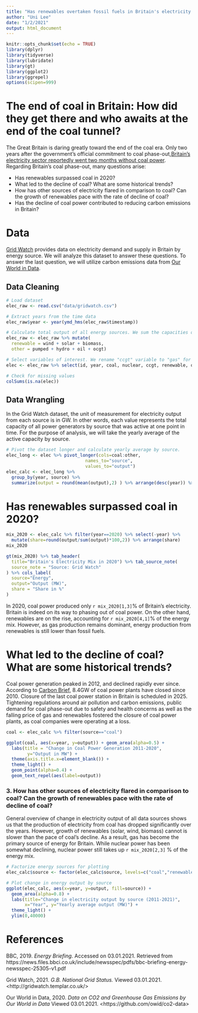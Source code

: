 ```yaml
---
title: "Has renewables overtaken fossil fuels in Britain's electricity in 2020?"
author: "Uni Lee"
date: "1/2/2021"
output: html_document
---
```


```r
knitr::opts_chunk$set(echo = TRUE)
library(dplyr)
library(tidyverse)
library(lubridate)
library(gt)
library(ggplot2)
library(ggrepel)
options(scipen=999)
```

# The end of coal in Britain: How did they get there and who awaits at the end of the coal tunnel?

The Great Britain is daring greatly toward the end of the coal era. Only two years after the government's official commitment to coal phase-out,[Britain's electricity sector reportedly went two months without coal power](https://www.bbc.com/news/science-environment-52973089). Regarding Britain's coal phase-out, many questions arise:

* Has renewables surpassed coal in 2020?
* What led to the decline of coal? What are some historical trends? 
* How has other sources of electricity flared in comparison to coal? Can the growth of renewables pace with the rate of decline of coal? 
* Has the decline of coal power contributed to reducing carbon emissions in Britain?

# Data

[Grid Watch](http://gridwatch.templar.co.uk/) provides data on electricity demand and supply in Britain by energy source. We will analyze this dataset to answer these questions. To answer the last question, we will utilize carbon emissions data from [Our World in Data](https://github.com/owid/co2-data).

## Data Cleaning

```r
# Load dataset
elec_raw <- read.csv("data/gridwatch.csv")

# Extract years from the time data
elec_raw$year <- year(ymd_hms(elec_raw$timestamp))

# Calculate total output of all energy sources. We sum the capacities of pumped, hydro, oil, ocgt sources because they are negligible.
elec_raw <- elec_raw %>% mutate(
  renewable = wind + solar + biomass,
  other = pumped + hydro + oil + ocgt)

# Select variables of interest. We rename "ccgt" variable to "gas" for easy use of terms. We consider wind, solar, biomass as one category (renewable).
elec <- elec_raw %>% select(id, year, coal, nuclear, ccgt, renewable, other) %>% rename(gas=ccgt)

# Check for missing values 
colSums(is.na(elec))

```

## Data Wrangling 

In the Grid Watch dataset, the unit of measurement for electricity output from each source is in GW. In other words, each value represents the total capacity of all power generators by source that was active at one point in time. For the purpose of analysis, we will take the yearly average of the active capacity by source. 

```r
# Pivot the dataset longer and calculate yearly average by source.
elec_long <- elec %>% pivot_longer(cols=coal:other,
                              names_to="source",
                              values_to="output") 
elec_calc <- elec_long %>% 
  group_by(year, source) %>% 
  summarize(output = round(mean(output),2) ) %>% arrange(desc(year)) %>% as.data.frame()
```


# Has renewables surpassed coal in 2020?


```r
mix_2020 <- elec_calc %>% filter(year==2020) %>% select(-year) %>%
  mutate(share=round(output/sum(output)*100,2)) %>% arrange(share) 
mix_2020

gt(mix_2020) %>% tab_header(
  title="Britain's Electricity Mix in 2020") %>% tab_source_note(
  source_note = "Source: Grid Watch"
) %>% cols_label(
  source="Energy",
  output="Output (MW)",
  share = "Share in %"
)

```

In 2020, coal power produced only `r mix_2020[1,3]`% of Britain's electricity. Britain is indeed on its way to phasing out of coal power. On the other hand, renewables are on the rise, accounting for `r mix_2020[4,1]`% of the energy mix. However, as gas production remains dominant, energy production from renewables is still lower than fossil fuels. 

# What led to the decline of coal? What are some historical trends? 

Coal power generation peaked in 2012, and declined rapidly ever since. According to [Carbon Brief](https://www.carbonbrief.org/countdown-to-2025-tracking-the-uk-coal-phase-out), 8.4GW of coal power plants have closed since 2010. Closure of the last coal power station in Britain is scheduled in 2025. Tightening regulations around air pollution and carbon emissions, public demand for coal phase-out due to safety and health concerns as well as the falling price of gas and renewables fostered the closure of coal power plants, as coal companies were operating at a loss.


```r
coal <- elec_calc %>% filter(source=="coal")

ggplot(coal, aes(x=year, y=output)) + geom_area(alpha=0.5) +
  labs(title = "Change in Coal Power Generation 2011-2020",
        y="Output in MW") +
  theme(axis.title.x=element_blank()) + 
  theme_light() + 
  geom_point(alpha=0.4) +
  geom_text_repel(aes(label=output))

```


### 3. How has other sources of electricity flared in comparison to coal? Can the growth of renewables pace with the rate of decline of coal?  

General overview of change in electricity output of all data sources shows us that the production of electricity from coal has dropped significantly over the years. However, growth of renewables (solar, wind, biomass) cannot is slower than the pace of coal's decline. As a result, gas has become the primary source of energy for Britain. While nuclear power has been somewhat declining, nuclear power still takes up `r mix_2020[2,3]` % of the energy mix. 

```r
# Factorize energy sources for plotting
elec_calc$source <- factor(elec_calc$source, levels=c("coal","renewable", "gas", "nuclear", "other"))

# Plot change in energy output by source 
ggplot(elec_calc, aes(x=year, y=output, fill=source)) +
  geom_area(alpha=0.8) +
  labs(title="Change in electricity output by source (2011-2021)",
       x="Year", y="Yearly average output (MW)") +
  theme_light() +
  ylim(0,40000)

```



# References 

BBC, 2019. _Energy Briefing_. Accessed on 03.01.2021. Retrieved from https://news.files.bbci.co.uk/include/newsspec/pdfs/bbc-briefing-energy-newsspec-25305-v1.pdf

Grid Watch, 2021. _G.B. National Grid Status._ Viewed 03.01.2021. \<http://gridwatch.templar.co.uk/\>

Our World in Data, 2020. _Data on CO2 and Greenhouse Gas Emissions by Our World in Data_ Viewed 03.01.2021. \<https://github.com/owid/co2-data\>
